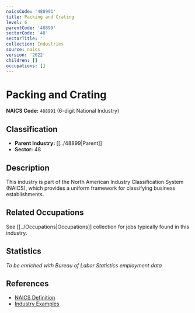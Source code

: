 ```yaml
---
naicsCode: '488991'
title: Packing and Crating
level: 6
parentCode: '48899'
sectorCode: '48'
sectorTitle: ''
collection: Industries
source: naics
version: '2022'
children: []
occupations: []
---
```

# Packing and Crating

**NAICS Code:** `488991` (6-digit National Industry)

## Classification

- **Parent Industry:** [[../48899|Parent]]
- **Sector:** 48

## Description

This industry is part of the North American Industry Classification System (NAICS), which provides a uniform framework for classifying business establishments.

## Related Occupations

See [[../Occupations|Occupations]] collection for jobs typically found in this industry.

## Statistics

*To be enriched with Bureau of Labor Statistics employment data*

## References

- [NAICS Definition](https://www.census.gov/naics/)
- [Industry Examples](https://www.census.gov/naics/2022NAICS/)
